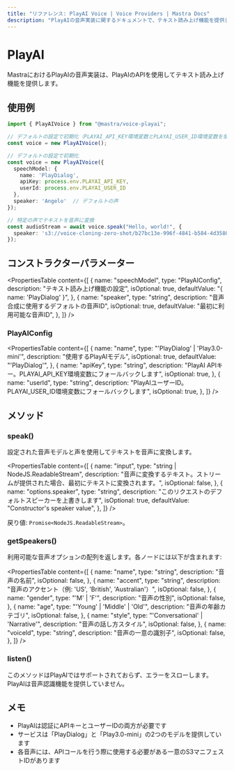 ```yaml
---
title: "リファレンス: PlayAI Voice | Voice Providers | Mastra Docs"
description: "PlayAIの音声実装に関するドキュメントで、テキスト読み上げ機能を提供します。"
---
```


# PlayAI

MastraにおけるPlayAIの音声実装は、PlayAIのAPIを使用してテキスト読み上げ機能を提供します。

## 使用例

```typescript
import { PlayAIVoice } from "@mastra/voice-playai";

// デフォルトの設定で初期化（PLAYAI_API_KEY環境変数とPLAYAI_USER_ID環境変数を使用）
const voice = new PlayAIVoice();

// デフォルトの設定で初期化
const voice = new PlayAIVoice({
  speechModel: {
    name: 'PlayDialog',
    apiKey: process.env.PLAYAI_API_KEY,
    userId: process.env.PLAYAI_USER_ID
  },
  speaker: 'Angelo'  // デフォルトの声
});

// 特定の声でテキストを音声に変換
const audioStream = await voice.speak("Hello, world!", {
  speaker: 's3://voice-cloning-zero-shot/b27bc13e-996f-4841-b584-4d35801aea98/original/manifest.json' // Dexterの声
});
```

## コンストラクターパラメーター

<PropertiesTable
  content={[
    {
      name: "speechModel",
      type: "PlayAIConfig",
      description: "テキスト読み上げ機能の設定",
      isOptional: true,
      defaultValue: "{ name: 'PlayDialog' }",
    },
    {
      name: "speaker",
      type: "string",
      description: "音声合成に使用するデフォルトの音声ID",
      isOptional: true,
      defaultValue: "最初に利用可能な音声ID",
    },
  ]}
/>

### PlayAIConfig

<PropertiesTable
  content={[
    {
      name: "name",
      type: "'PlayDialog' | 'Play3.0-mini'",
      description: "使用するPlayAIモデル",
      isOptional: true,
      defaultValue: "'PlayDialog'",
    },
    {
      name: "apiKey",
      type: "string",
      description: "PlayAI APIキー。PLAYAI_API_KEY環境変数にフォールバックします",
      isOptional: true,
    },
    {
      name: "userId",
      type: "string",
      description: "PlayAIユーザーID。PLAYAI_USER_ID環境変数にフォールバックします",
      isOptional: true,
    },
  ]}
/>

## メソッド

### speak()

設定された音声モデルと声を使用してテキストを音声に変換します。

<PropertiesTable
  content={[
    {
      name: "input",
      type: "string | NodeJS.ReadableStream",
      description: "音声に変換するテキスト。ストリームが提供された場合、最初にテキストに変換されます。",
      isOptional: false,
    },
    {
      name: "options.speaker",
      type: "string",
      description: "このリクエストのデフォルトスピーカーを上書きします",
      isOptional: true,
      defaultValue: "Constructor's speaker value",
    },
  ]}
/>

戻り値: `Promise<NodeJS.ReadableStream>`。

### getSpeakers()

利用可能な音声オプションの配列を返します。各ノードには以下が含まれます:

<PropertiesTable
  content={[
    {
      name: "name",
      type: "string",
      description: "音声の名前",
      isOptional: false,
    },
    {
      name: "accent",
      type: "string",
      description: "音声のアクセント（例: 'US', 'British', 'Australian'）",
      isOptional: false,
    },
    {
      name: "gender",
      type: "'M' | 'F'",
      description: "音声の性別",
      isOptional: false,
    },
    {
      name: "age",
      type: "'Young' | 'Middle' | 'Old'",
      description: "音声の年齢カテゴリ",
      isOptional: false,
    },
    {
      name: "style",
      type: "'Conversational' | 'Narrative'",
      description: "音声の話し方スタイル",
      isOptional: false,
    },
    {
      name: "voiceId",
      type: "string",
      description: "音声の一意の識別子",
      isOptional: false,
    },
  ]}
/>
### listen()

このメソッドはPlayAIではサポートされておらず、エラーをスローします。PlayAIは音声認識機能を提供していません。

## メモ

- PlayAIは認証にAPIキーとユーザーIDの両方が必要です
- サービスは「PlayDialog」と「Play3.0-mini」の2つのモデルを提供しています
- 各音声には、APIコールを行う際に使用する必要がある一意のS3マニフェストIDがあります

